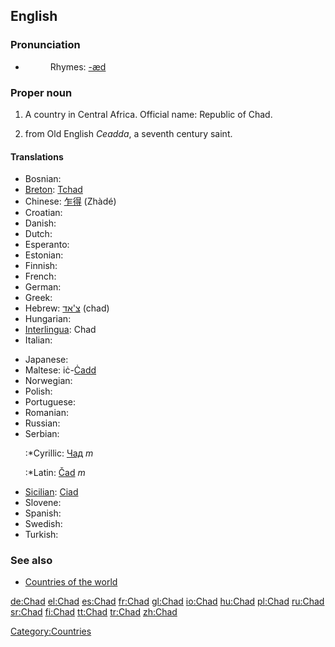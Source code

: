 {{see|chad}}
==English==

===Pronunciation===
*{{IPA|/tʃæd/}}
*:Rhymes: [[Rhymes:English:-æd|-æd]]

===Proper noun===
{{en-proper noun}}

# A country in Central Africa. Official name: Republic of Chad.
# {{given name|male}} from Old English ''Ceadda'', a seventh century saint.

====Translations====
{{trans-top|country in central Africa}}
* Bosnian: {{t-|bs|Čad|m}}
*[[Breton]]: [[Tchad]]
*Chinese: [[乍得]] (Zhàdé)
*Croatian: {{t-|hr|Čad|m}}
* Danish: {{t-|da|Tchad}}
* Dutch: {{t|nl|Tsjaad}}
* Esperanto: {{t|eo|Ĉado|xs=Esperanto}}
* Estonian: {{t-|et|Tšaad}}
* Finnish: {{t+|fi|Tšad}}
* French: {{t+|fr|Tchad}}
* German: {{t|de|Tschad}}
* Greek: {{t|el|Τσαντ|sc=Grek}}
*Hebrew: [[צ'אד]] (chad)
* Hungarian: {{t|hu|Csád}}
*[[Interlingua]]: Chad
* Italian: {{t-|it|Ciad}}
{{trans-mid}}
* Japanese: {{t+|ja|チャド|tr=Chado|sc=Jpan}}
*Maltese: iċ-[[Ċadd]]
* Norwegian: {{t-|no|Tsjad}}
* Polish: {{t|pl|Czad}}
* Portuguese: {{t|pt|Chade}}
* Romanian: {{t-|ro|Ciad|n}}
* Russian: {{t+|ru|Чад|sc=Cyrl}}
*Serbian:
*:*Cyrillic: [[Чад]] ''m''
*:*Latin: [[Čad]] ''m''
*[[Sicilian]]: [[Ciad]] {{m}}
* Slovene: {{t+|sl|Čad|m}}
* Spanish: {{t+|es|Chad}}
* Swedish: {{t+|sv|Tchad}}
* Turkish: {{t|tr|Çad}}
{{trans-bottom}}

===See also===
*[[Countries of the world]]

[[Category:Countries]]

[[de:Chad]]
[[el:Chad]]
[[es:Chad]]
[[fr:Chad]]
[[gl:Chad]]
[[io:Chad]]
[[hu:Chad]]
[[pl:Chad]]
[[ru:Chad]]
[[sr:Chad]]
[[fi:Chad]]
[[tt:Chad]]
[[tr:Chad]]
[[zh:Chad]]
